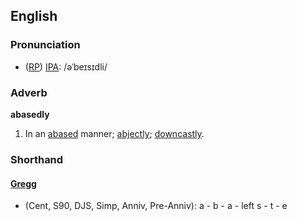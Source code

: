 ==English==
===Pronunciation===
* ([[RP]]) [[IPA]]: /əˈbeɪsɪdli/

===Adverb===
'''abasedly'''
# In an [[abase]]d manner; [[abjectly]]; [[downcastly]].

===Shorthand===
====[http://en.wikipedia.org/wiki/Gregg_Shorthand Gregg]====
* (Cent, S90, DJS, Simp, Anniv, Pre-Anniv): a - b - a - left s - t - e